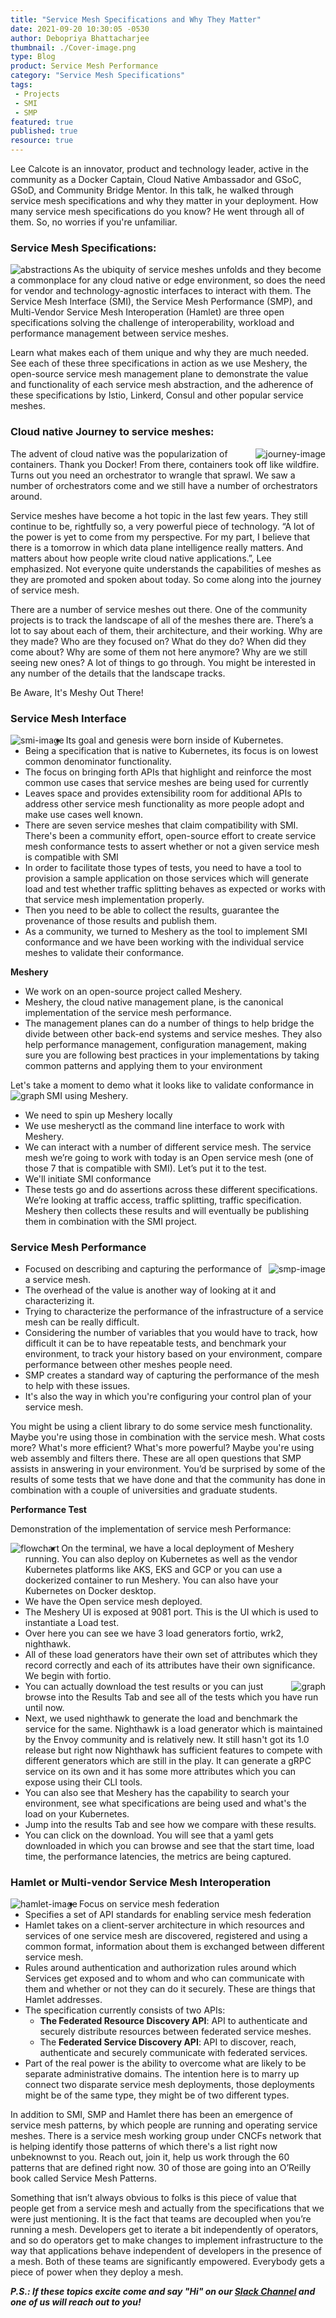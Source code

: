 ```yaml
---
title: "Service Mesh Specifications and Why They Matter"
date: 2021-09-20 10:30:05 -0530
author: Debopriya Bhattacharjee
thumbnail: ./Cover-image.png
type: Blog
product: Service Mesh Performance
category: "Service Mesh Specifications"
tags:
 - Projects
 - SMI
 - SMP
featured: true 
published: true
resource: true
---
```





<BlogWrapper>

<div class="intro ">
  <p>
   <Link to="/community/members/lee-calcote">Lee Calcote</Link> is an innovator, product and technology leader, active in the community as a Docker Captain, Cloud Native Ambassador and GSoC, GSoD, and Community Bridge Mentor. In this talk, he walked through service mesh specifications and why they matter in your deployment.
   How many service mesh specifications do you know? He went through all of them. So, no worries if you're unfamiliar.
  </p>
</div>   

### Service Mesh Specifications:
<img src={Abstractions} className="slides-left" align="left" alt="abstractions" />

As the ubiquity of service meshes unfolds and they become a commonplace for any cloud native or edge environment, so does the need for vendor and technology-agnostic interfaces to interact with them. The Service Mesh Interface (SMI), the Service Mesh Performance (SMP), and Multi-Vendor Service Mesh Interoperation (Hamlet) are three open specifications solving the challenge of interoperability, workload and performance management between service meshes. 

Learn what makes each of them unique and why they are much needed. See each of these three specifications in action as we use Meshery, the open-source service mesh management plane to demonstrate the value and functionality of each service mesh abstraction, and the adherence of these specifications by Istio, Linkerd, Consul and other popular service meshes.

### Cloud native Journey to service meshes:

<img src={Journey} className="slides-right" align="right" alt="journey-image" />

The advent of cloud native was the popularization of containers. Thank you Docker! From there, containers took off like wildfire. Turns out you need an orchestrator to wrangle that sprawl. We saw a number of orchestrators come and we still have a number of orchestrators around.

Service meshes have become a hot topic in the last few years. They still continue to be, rightfully so, a very powerful piece of technology. “A lot of the power is yet to come from my perspective. For my part, I believe that there is a tomorrow in which data plane intelligence really matters. And matters about how people write cloud native applications.”, Lee emphasized. Not everyone quite understands the capabilities of meshes as they are promoted and spoken about today. So come along into the journey of service mesh.

There are a number of service meshes out there. One of the community projects is to track the landscape of all of the meshes there are. There’s a lot to say about each of them, their architecture, and their working. Why are they made? Who are they focused on? What do they do? When did they come about? Why are some of them not here anymore? Why are we still seeing new ones? A lot of things to go through. You might be interested in any number of the details that the landscape tracks.
 <div class="note">Be Aware, It's Meshy Out There!</div>

### Service Mesh Interface
<img src={SMI} className="slides-left" align="left" alt="smi-image" />
<ul>
    <li>Its goal and genesis were born inside of Kubernetes.</li>
    <li> Being a specification that is native to Kubernetes, its focus is on lowest common denominator functionality.</li>
    <li> The focus on bringing forth APIs that highlight and reinforce the most common use cases that service meshes are being used for currently</li>
    <li>Leaves space and provides extensibility room for additional APIs to address other service mesh functionality as more people adopt and make use cases well known.</li>
    <li>There are seven service meshes that claim compatibility with SMI. There's been a community effort, open-source effort to create service mesh conformance tests to assert whether or not a given service mesh is compatible with SMI</li>
    <li> In order to facilitate those types of tests, you need to have a tool to provision a sample application on those services which will generate load and test whether traffic splitting behaves as expected or works with that service mesh implementation properly.</li>
    <li>Then you need to be able to collect the results, guarantee the provenance of those results and publish them.</li>
    <li> As a community, we turned to Meshery as the tool to implement <Link to="/projects/service-mesh-interface-conformance">SMI conformance</Link> and we have been working with the individual service meshes to validate their conformance. </li>
</ul>    
<b>Meshery</b>
<ul>
  <li> We work on an open-source project called <Link to="/service-mesh-management/meshery">Meshery</Link>.</li>
  <li> Meshery, the cloud native management plane, is the canonical implementation of the service mesh performance.</li>
  <li>The management planes can do a number of things to help bridge the divide between other back-end systems and service meshes. They also help performance management, configuration management, making sure you are following best practices in your implementations by taking common patterns and applying them to your environment </li>
</ul>
Let's take a moment to demo what it looks like to validate conformance in SMI using Meshery.

<img src={Graph} className="slides-left" align="left" alt="graph" />
<ul>
   <li> We need to spin up Meshery locally</li>
   <li> We use mesheryctl as the command line interface to work with Meshery.</li>
   <li> We can interact with a number of different service mesh. The service mesh we’re going to work with today is an Open service mesh (one of those 7 that is compatible with SMI). Let’s put it to the test.</li>
   <li> We'll initiate <Link to="/projects/service-mesh-interface-conformance">SMI conformance</Link></li>
   <li>These tests go and do assertions across these different specifications. We’re looking at traffic access, traffic splitting, traffic specification. Meshery then collects these results and will eventually be publishing them in combination with the SMI project.</li>
</ul>

### Service Mesh Performance
<img src={SMP} className="slides-right" align="right" alt="smp-image" />
<ul>
    <li>Focused on describing and capturing the performance of a service mesh.</li>
    <li>The overhead of the value is another way of looking at it and characterizing it.</li>
    <li>Trying to characterize the performance of the infrastructure of a service mesh can be really difficult.</li>
    <li>Considering the number of variables that you would have to track, how difficult it can be to have repeatable tests, and benchmark your environment, to track your history based on your environment, compare performance between other meshes people need.</li>
    <li>SMP creates a standard way of capturing the performance of the mesh to help with these issues.</li>
    <li>It's also the way in which you're configuring your control plan of your service mesh.</li>
</ul>    

You might be using a client library to do some service mesh functionality. Maybe you're using those in combination with the service mesh. What costs more? What's more efficient? What's more powerful? Maybe you're using web assembly and filters there.
These are all open questions that <Link to="/projects/service-mesh-performance">SMP</Link> assists in answering in your environment. You’d be surprised by some of the results of some tests that we have done and that the community has done in combination with a couple of universities and graduate students.

<b>Performance Test</b>

Demonstration of the implementation of service mesh Performance:

<img src={Flowchart} className="slides-left" align="left" alt="flowchart" />
<ul>
  <li> On the terminal, we have a local deployment of Meshery running. You can also deploy on Kubernetes as well as the vendor Kubernetes platforms like AKS, EKS and GCP or you can use a dockerized container to run Meshery. You can also have your Kubernetes on Docker desktop.</li>
  <li>We have the Open service mesh deployed.</li>
  <li> The Meshery UI is exposed at 9081 port. This is the UI which is used to instantiate a Load test.</li>
  <li> Over here you can see we have 3 load generators fortio, wrk2, nighthawk.</li>
  <li> All of these load generators have their own set of attributes which they record correctly and each of its attributes have their own significance. We begin with fortio.</li>
  <img src={Bucket} className="slides-right" align="right" alt="graph" />

  <li> You can actually download the test results or you can just browse into the Results Tab and see all of the tests which you have run until now.</li>
  <li>Next, we used nighthawk to generate the load and benchmark the service for the same. Nighthawk is a load generator which is maintained by the Envoy community and is relatively new. It still hasn't got its 1.0 release but right now Nighthawk has sufficient features to compete with different generators which are still in the play. It can generate a gRPC service on its own and it has some more attributes which you can expose using their CLI tools.</li>
  <li> You can also see that Meshery has the capability to search your environment, see what specifications are being used and what's the load on your Kubernetes.</li>
  <li>Jump into the results Tab and see how we compare with these results.</li>
  <li>You can click on the download. You will see that a yaml gets downloaded in which you can browse and see that the start time, load time, the performance latencies, the metrics are being captured.</li>
</ul>  

### Hamlet or Multi-vendor Service Mesh Interoperation
<img src={Hamlet} className="slides-left" align="left" alt="hamlet-image" />
<ul>
  <li>Focus on service mesh federation</li>
  <li>Specifies a set of API standards for enabling service mesh federation</li>
  <li>Hamlet takes on a client-server architecture in which resources and services of one service mesh are discovered, registered and using a common format, information about them is exchanged between different service mesh.</li>
  <li>Rules around authentication and authorization rules around which Services get exposed and to whom and who can communicate with them and whether or not they can do it securely. These are things that Hamlet addresses.</li>
  <li>The specification currently consists of two APIs:
    <ul>
      <li><strong>The Federated Resource Discovery API</strong>: API to authenticate and securely distribute resources between federated service meshes.</li>
      <li>The <strong>Federated Service Discovery API</strong>: API to discover, reach, authenticate and securely communicate with federated services.</li>
    </ul>
  </li>
  <li>Part of the real power is the ability to overcome what are likely to be separate administrative domains. The intention here is to marry up connect two disparate service mesh deployments, those deployments might be of the same type, they might be of two different types.</li>
</ul>

In addition to SMI, SMP and Hamlet there has been an emergence of service mesh patterns, by which people are running and operating service meshes. There is a service mesh working group under CNCFs network that is helping identify those patterns of which there's a list right now unbeknownst to you. Reach out, join it, help us work through the 60 patterns that are defined right now. 30 of those are going into an <Link to="/learn/service-mesh-books">O’Reilly</Link> book called <Link to="/learn/service-mesh-books/service-mesh-patterns">Service Mesh Patterns</Link>.

Something that isn’t always obvious to folks is this piece of value that people get from a service mesh and actually from the specifications that we were just mentioning. It is the fact that teams are decoupled when you’re running a mesh. Developers get to iterate a bit independently of operators, and so do operators get to make changes to implement infrastructure to the way that applications behave independent of developers in the presence of a mesh.  Both of these teams are significantly empowered. Everybody gets a piece of power when they deploy a mesh.


_**P.S.: If these topics excite  come and say "Hi" on our [Slack Channel](http://slack.layer5.io) and one of us will reach out to you!**_

</BlogWrapper>
